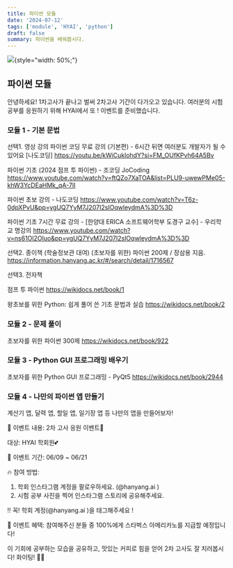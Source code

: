 ```yaml
---
title: 파이썬 모듈
date: '2024-07-12'
tags: ['module', 'HYAI', 'python']
draft: false
summary: 파이썬을 배워봅시다.
---
```


![](/static/images/2024-1/coffee.jpg){style="width: 50%;"}

## 파이썬 모듈 
안녕하세요!
1차고사가 끝나고 벌써 2차고사 기간이 다가오고 있습니다. 여러분의 시험 공부를 응원하기 위해 HYAI에서 또 ! 이벤트를 준비했습니다.

### 모듈 1 - 기본 문법

선택1. 영상 강의
파이썬 코딩 무료 강의 (기본편) - 6시간 뒤면 여러분도 개발자가 될 수 있어요 [나도코딩]
https://youtu.be/kWiCuklohdY?si=FM_OUfKPvh64A5Bv

파이썬 기초 (2024 점프 투 파이썬) - 조코딩 JoCoding
https://www.youtube.com/watch?v=ftQZo7XaTOA&list=PLU9-uwewPMe05-khW3YcDEaHMk_qA-7lI

파이썬 초보 강의 - 나도코딩
https://www.youtube.com/watch?v=T6z-0dpXPvU&pp=ygUQ7YyM7J207I2sIOqwleydmA%3D%3D

파이썬 기초 7시간 무료 강의 - [한양대 ERICA 소프트웨어학부 도경구 교수] - 우리학교 명강의
https://www.youtube.com/watch?v=ns61Ol2OIuo&pp=ygUQ7YyM7J207I2sIOqwleydmA%3D%3D


선택2. 종이책 (학술정보관 대여)
(초보자를 위한) 파이썬 200제 / 장삼용 지음.
https://information.hanyang.ac.kr/#/search/detail/1716567


선택3. 전자책
 
점프 투 파이썬
https://wikidocs.net/book/1

왕초보를 위한 Python: 쉽게 풀어 쓴 기초 문법과 실습
https://wikidocs.net/book/2


### 모듈 2 - 문제 풀이
초보자를 위한 파이썬 300제
https://wikidocs.net/book/922

### 모듈 3 - Python GUI 프로그래밍 배우기
초보자를 위한 Python GUI 프로그래밍 - PyQt5
https://wikidocs.net/book/2944

### 모듈 4 - 나만의 파이썬 앱 만들기
계산기 앱, 달력 앱, 할일 앱, 일기장 앱 등 나만의 앱을 만들어보자!

📢 이벤트 내용:
2차 고사 응원 이벤트🤍

대상: HYAI 학회원💕

📅 이벤트 기간:
06/09 ~ 06/21

🔥 참여 방법:
1. 학회 인스타그램 계정을 팔로우하세요. (@hanyang.ai )
2. 시험 공부 사진을 찍어 인스타그램 스토리에 공유해주세요.

‼ 꼭! 학회 계정(@hanyang.ai )을 태그해주세요 !

🎁 이벤트 혜택:
참여해주신 분들 중 100%에게 스타벅스 아메리카노를 지급할 예정입니다!

이 기회에 공부하는 모습을 공유하고, 맛있는 커피로 힘을 얻어 2차 고사도 잘 치러봅시다! 화이팅! 💪🏻